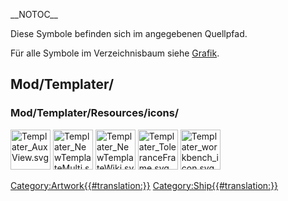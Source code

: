__NOTOC__
<languages/>

Diese Symbole befinden sich im angegebenen Quellpfad. 

Für alle Symbole im Verzeichnisbaum siehe [[Artwork/de|Grafik]].

<span id="Mod/Templater/"></span>
==Mod/Templater/==

<span id="Mod/Templater/Resources/icons/"></span>
===Mod/Templater/Resources/icons/===

[[File:Templater_AuxView.svg|64px]]
[[File:Templater_NewTemplateMulti.svg|64px]]
[[File:Templater_NewTemplateWiki.svg|64px]]
[[File:Templater_ToleranceFrame.svg|64px]]
[[File:Templater_workbench_icon.svg|64px]]


[[Category:Artwork{{#translation:}}]]
<noinclude>[[Category:Ship{{#translation:}}]]</noinclude> <!-- we don't want this transcluded -->